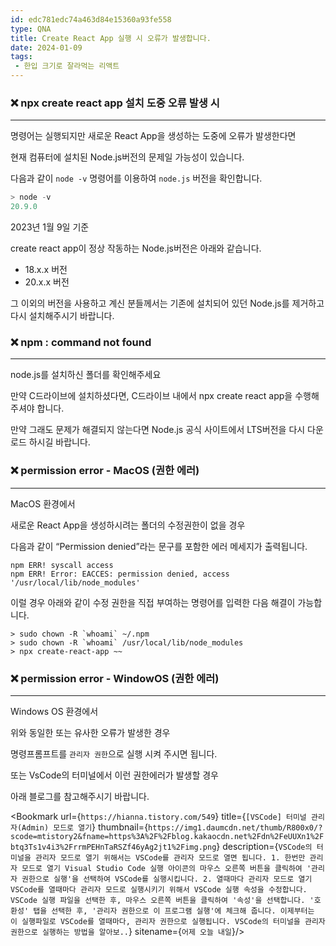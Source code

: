 ```yaml
---
id: edc781edc74a463d84e15360a93fe558
type: QNA
title: Create React App 실행 시 오류가 발생합니다.
date: 2024-01-09
tags: 
 - 한입 크기로 잘라먹는 리액트
---
```



### ❌ npx create react app 설치 도중 오류 발생 시


---


명령어는 실행되지만 새로운 React App을 생성하는 도중에 오류가 발생한다면


현재 컴퓨터에 설치된 Node.js버전의 문제일 가능성이 있습니다.


다음과 같이 `node -v` 명령어를 이용하여 `node.js` 버전을 확인합니다.


```typescript
> node -v
20.9.0
```


2023년 1월 9일 기준 


create react app이 정상 작동하는 Node.js버전은 아래와 같습니다.

- 18.x.x 버전
- 20.x.x 버전

그 이외의 버전을 사용하고 계신 분들께서는 기존에 설치되어 있던 Node.js를 제거하고 다시 설치해주시기 바랍니다.


<Blank/>


### ❌ npm : command not found


---


node.js를 설치하신 폴더를 확인해주세요


만약 C드라이브에 설치하셨다면, C드라이브 내에서 npx create react app을 수행해주셔야 합니다.


만약 그래도 문제가 해결되지 않는다면 Node.js 공식 사이트에서 LTS버전을 다시 다운로드 하시길 바랍니다.


<Blank/>


<Blank/>


### ❌ permission error - MacOS (권한 에러)


---


MacOS 환경에서 


새로운 React App을 생성하시려는 폴더의 수정권한이 없을 경우


다음과 같이 “Permission denied”라는 문구를 포함한 에러 메세지가 출력됩니다.


```text
npm ERR! syscall access
npm ERR! Error: EACCES: permission denied, access '/usr/local/lib/node_modules'
```


<Blank/>


이럴 경우 아래와 같이 수정 권한을 직접 부여하는 명령어를 입력한 다음 해결이 가능합니다.


```text
> sudo chown -R `whoami` ~/.npm
> sudo chown -R `whoami` /usr/local/lib/node_modules
> npx create-react-app ~~
```


<Blank/>


### ❌ permission error - WindowOS (권한 에러)


---


Windows OS 환경에서


위와 동일한 또는 유사한 오류가 발생한 경우


명령프롬프트를 `관리자 권한`으로 실행 시켜 주시면 됩니다.


또는 VsCode의 터미널에서 이런 권한에러가 발생할 경우


아래 블로그를 참고해주시기 바랍니다.


<Blank/>


<Bookmark url={`https://hianna.tistory.com/549`} title={`[VSCode] 터미널 관리자(Admin) 모드로 열기`} thumbnail={`https://img1.daumcdn.net/thumb/R800x0/?scode=mtistory2&fname=https%3A%2F%2Fblog.kakaocdn.net%2Fdn%2FeUUXn1%2Fbtq3Ts1v4i3%2FrrmPEHnTaRSZf46yAg2jt1%2Fimg.png`} description={`VSCode의 터미널을 관리자 모드로 열기 위해서는 VSCode를 관리자 모드로 열면 됩니다. 1. 한번만 관리자 모드로 열기 Visual Studio Code 실행 아이콘의 마우스 오른쪽 버튼을 클릭하여 '관리자 권한으로 실행'을 선택하여 VSCode를 실행시킵니다. 2. 열때마다 관리자 모드로 열기 VSCode를 열때마다 관리자 모드로 실행시키기 위해서 VSCode 실행 속성을 수정합니다. VSCode 실행 파일을 선택한 후, 마우스 오른쪽 버튼을 클릭하여 '속성'을 선택합니다. '호환성' 탭을 선택한 후, '관리자 권한으로 이 프로그램 실행'에 체크해 줍니다. 이제부터는 이 실행파일로 VSCode를 열때마다, 관리자 권한으로 실행됩니다. VSCode의 터미널을 관리자 권한으로 실행하는 방법을 알아보..`} sitename={`어제 오늘 내일`}/>

